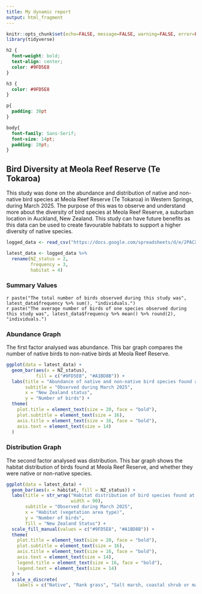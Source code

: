 ```yaml
---
title: My dynamic report
output: html_fragment
---
```


```r
knitr::opts_chunk$set(echo=FALSE, message=FALSE, warning=FALSE, error=FALSE)
library(tidyverse)
```

```css
h2 {
  font-weight: bold;
  text-align: center;
  color: #9FD5E8
}

h3 {
  color: #9FD5E8
}

p{
  padding: 30pt
}

body{
  font-family: Sans-Serif;
  font-size: 14pt;
  padding: 20pt;
}

```

## Bird Diversity at Meola Reef Reserve (Te Tokaroa)

This study was done on the abundance and distribution of native and non-native bird species at Meola Reef Reserve (Te Tokaroa) in Western Springs, during March 2025. The purpose of this was to observe and understand more about the diversity of bird species at Meola Reef Reserve, a suburban location in Auckland, New Zealand. This study can have future benefits as this data can be used to create favourable habitats to support a higher diversity of native species.

```r
logged_data <- read_csv("https://docs.google.com/spreadsheets/d/e/2PACX-1vSEcG28d-pAJ7jbyBIkgvRrlLHbVzawzAD0k6aOz-vRThTM_iI-umNRR5KBcFqHDxKRP8MOCw2cY1pd/pub?output=csv")

latest_data <- logged_data %>%
  rename(NZ_status = 2,
         frequency = 3,
         habitat = 4)
```

### Summary Values

`r paste("The total number of birds observed during this study was", latest_data$frequency %>% sum(), "individuals.")` \
`r paste("The average number of birds of one species observed during this study was", latest_data$frequency %>% mean() %>% round(2), "individuals.")`

### Abundance Graph

The first factor analysed was abundance. This bar graph compares the number of native birds to non-native birds at Meola Reef Reserve.

```r
ggplot(data = latest_data) +
  geom_bar(aes(x = NZ_status),
           fill = c("#9FD5E8", "#A1BD8B")) +
  labs(title = "Abundance of native and non-native bird species found at Meola Reef Reserve",
       subtitle = "Observed during March 2025",
       x = "New Zealand status",
       y = "Number of birds") +
  theme(
    plot.title = element_text(size = 20, face = "bold"),
    plot.subtitle = element_text(size = 16),
    axis.title = element_text(size = 16, face = "bold"),
    axis.text = element_text(size = 14)
  )
```

### Distribution Graph

The second factor analysed was distribution. This bar graph shows the habitat distribution of birds found at Meola Reef Reserve, and whether they were native or non-native species.

```r
ggplot(data = latest_data) +
  geom_bar(aes(x = habitat, fill = NZ_status)) +
  labs(title = str_wrap("Habitat distribution of bird species found at Meola Reef Reserve, grouped by their New Zealand status",
                        width = 90),
       subtitle = "Observed during March 2025",
       x = "Habitat (vegetation area type)",
       y = "Number of birds",
       fill = "New Zealand Status") +
  scale_fill_manual(values = c("#9FD5E8", "#A1BD8B")) +
  theme(
    plot.title = element_text(size = 20, face = "bold"),
    plot.subtitle = element_text(size = 16),
    axis.title = element_text(size = 16, face = "bold"),
    axis.text = element_text(size = 14),
    legend.title = element_text(size = 16, face = "bold"),
    legend.text = element_text(size = 14)
  ) +
  scale_x_discrete(
    labels = c("Native", "Rank grass", "Salt marsh, coastal shrub or mangrove"))
```
